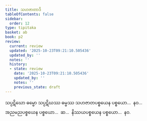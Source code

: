 ```yaml
---
title: သဟဇာတာဒိ
tableOfContents: false
sidebar:
  order: 12
type: tipitaka
basket: ab
book: p2
review:
  current: review
  updated: '2025-10-23T09:21:10.505436'
  updated_by: ''
  notes: ''
  history:
  - state: review
    date: '2025-10-23T09:21:10.505436'
    updated_by: ''
    notes: ''
    previous_state: draft
---
```



<ReviewStatus review={frontmatter.review} showDetails={true} />

<HypothesisAnnotation frontmatter={frontmatter} />

<DynamicBreadcrumb />

<Division number="73" book="p2" e="ch" v="38" p="30">

<Paragraph number="708" book="p2">
သပ္ပဋိဃော ဓမ္မော သပ္ပဋိဃဿ ဓမ္မဿ သဟဇာတပစ္စယေန ပစ္စယော…  နဝ…  အညမညပစ္စယေန ပစ္စယော…  ဆ…  နိဿယပစ္စယေန ပစ္စယော…  နဝ.
</Paragraph>
</Division>
